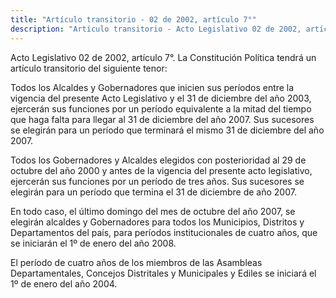 ```yaml
---
title: "Artículo transitorio - 02 de 2002, artículo 7°"
description: "Artículo transitorio - Acto Legislativo 02 de 2002, artículo 7°"
---
```


<Warning>Acto Legislativo 02 de 2002, artículo 7°. La Constitución Política tendrá un artículo transitorio del siguiente tenor: </Warning>

Todos los Alcaldes y Gobernadores que inicien sus períodos entre la vigencia del presente Acto Legislativo y el 31 de diciembre del año 2003, ejercerán sus funciones por un período equivalente a la mitad del tiempo que haga falta para llegar al 31 de diciembre del año 2007. Sus sucesores se elegirán para un período que terminará el mismo 31 de diciembre del año 2007. 

Todos los Gobernadores y Alcaldes elegidos con posterioridad al 29 de octubre del año 2000 y antes de la vigencia del presente acto legislativo, ejercerán sus funciones por un período de tres años. Sus sucesores se elegirán para un período que termina el 31 de diciembre de año 2007. 

En todo caso, el último domingo del mes de octubre del año 2007, se elegirán alcaldes y Gobernadores para todos los Municipios, Distritos y Departamentos del país, para períodos institucionales de cuatro años, que se iniciarán el 1º de enero del año 2008. 

El período de cuatro años de los miembros de las Asambleas Departamentales, Concejos Distritales y Municipales y Ediles se iniciará el 1º de enero del año 2004. 
